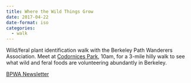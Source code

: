 ```yaml
---
title: Where the Wild Things Grow
date: 2017-04-22
date-format: iso
categories:
  - walk
---
```


Wild/feral plant identification walk with the Berkeley Path Wanderers Association. Meet at [Codornices Park](https://www.google.com/maps/dir/''/1201+Euclid+Ave,+Berkeley,+CA+94708/@37.8855332,-122.2645068,17z/data=!3m1!4b1!4m8!4m7!1m0!1m5!1m1!1s0x80857c1ce1c88a53:0xaa9a3c1237a3c5a9!2m2!1d-122.2623181!2d37.8855332), 10am, for a 3-mile hilly walk to see what wild and feral foods are volunteering abundantly in Berkeley.

[BPWA Newsletter](https://us3.campaign-archive.com/?e=[UNIQID]&u=266e1bc9cb30bda55a8bdf522&id=73b6cfaab8)
